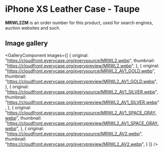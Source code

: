 
# iPhone XS Leather Case - Taupe

<Callout type='info' emoji='👉🏻'>**MRWL2ZM** is an order number for this product, used for search engines, auction websites and such.</Callout>

## Image gallery

<GalleryComponent
    images={[
      {
        original: "https://cloudfront.everycase.org/everysource/MRWL2.webp",
        thumbnail: "https://cloudfront.everycase.org/everypreview/MRWL2.webp",
      },
      {
        original: "https://cloudfront.everycase.org/everysource/MRWL2_AV1_GOLD.webp",
        thumbnail: "https://cloudfront.everycase.org/everypreview/MRWL2_AV1_GOLD.webp",
      },
      {
        original: "https://cloudfront.everycase.org/everysource/MRWL2_AV1_SILVER.webp",
        thumbnail: "https://cloudfront.everycase.org/everypreview/MRWL2_AV1_SILVER.webp",
      },
      {
        original: "https://cloudfront.everycase.org/everysource/MRWL2_AV1_SPACE_GRAY.webp",
        thumbnail: "https://cloudfront.everycase.org/everypreview/MRWL2_AV1_SPACE_GRAY.webp",
      },
      {
        original: "https://cloudfront.everycase.org/everysource/MRWL2_AV2.webp",
        thumbnail: "https://cloudfront.everycase.org/everypreview/MRWL2_AV2.webp",
      }
    ]}
  />
